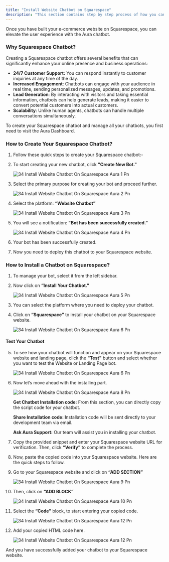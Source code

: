 ```yaml
---
title: "Install Website Chatbot on Squarespace"
description: "This section contains step by step process of how you can install website chatbot on the Squarespace."
---
```


Once you have built your e-commerce website on Squarespace, you can elevate the user experience with the  Aura chatbot.

### **Why Squarespace Chatbot?**

Creating a Squarespace chatbot offers several benefits that can significantly enhance your online presence and business operations:

- **24/7 Customer Support:** You can respond instantly to customer inquiries at any time of the day.
- **Increased Engagement**: Chatbots can engage with your audience in real time, sending personalized messages, updates, and promotions.
- **Lead Generation**: By interacting with visitors and taking essential information, chatbots can help generate leads, making it easier to convert potential customers into actual customers.
- **Scalability**: Unlike human agents, chatbots can handle multiple conversations simultaneously.

To create your Squarespace chatbot and manage all your chatbots, you first need to visit the  Aura Dashboard.

### **How to Create Your Squarespace Chatbot?**

1. Follow these quick steps to create your Squarespace chatbot:-
2. To start creating your new chatbot, click **"Create New Bot."**

   ![34 Install Website Chatbot On Squarespace  Aura 1 Pn](/images/how-botpenguin-works/install-website-on-squarespace/34.install_website_chatbot_on_squarespace__Aura-1.png)
3. Select the primary purpose for creating your bot and proceed further.

   ![34 Install Website Chatbot On Squarespace  Aura 2 Pn](/images/how-botpenguin-works/install-website-on-squarespace/34.install_website_chatbot_on_squarespace__Aura-2.png)
4. Select the platform: **“Website Chatbot”**

   ![34 Install Website Chatbot On Squarespace  Aura 3 Pn](/images/how-botpenguin-works/install-website-on-squarespace/34.install_website_chatbot_on_squarespace__Aura-3.png)
5. You will see a notification: **"Bot has been successfully created.”**

   ![34 Install Website Chatbot On Squarespace  Aura 4 Pn](/images/how-botpenguin-works/install-website-on-squarespace/34.install_website_chatbot_on_squarespace__Aura-4.png)
6. Your bot has been successfully created.
7. Now you need to deploy this chatbot to your Squarespace website.

### **How to Install a Chatbot on Squarespace?**

1. To manage your bot, select it from the left sidebar.
2. Now click on **“Install Your Chatbot.”**

   ![34 Install Website Chatbot On Squarespace  Aura 5 Pn](/images/how-botpenguin-works/install-website-on-squarespace/34.install_website_chatbot_on_squarespace__Aura-5.png)
3. You can select the platform where you need to deploy your chatbot.
4. Click on **“Squarespace”** to install your chatbot on your Squarespace website.

   ![34 Install Website Chatbot On Squarespace  Aura 6 Pn](/images/how-botpenguin-works/install-website-on-squarespace/34.install_website_chatbot_on_squarespace__Aura-6.png)

#### **Test Your Chatbot**

 5. To see how your chatbot will function and appear on your Squarespace website and landing page, click the **"Test"** button and select whether you want to test the Website or Landing Page bot.

    ![34 Install Website Chatbot On Squarespace  Aura 6 Pn](/images/how-botpenguin-works/install-website-on-squarespace/34.install_website_chatbot_on_squarespace__Aura-7.png)
 6. Now let’s move ahead with the installing part.

    ![34 Install Website Chatbot On Squarespace  Aura 8 Pn](/images/how-botpenguin-works/install-website-on-squarespace/34.install_website_chatbot_on_squarespace__Aura-8.png)

    **Get Chatbot Installation code:** From this section, you can directly copy the script code for your chatbot.

    **Share Installation code: I**nstallation code will be sent directly to your development team via email.

    **Ask  Aura Support:** Our team will assist you in installing your chatbot.
 7. Copy the provided snippet and enter your Squarespace website URL for verification. Then, click **“Verify”** to complete the process.
 8. Now, paste the copied code into your Squarespace website. Here are the quick steps to follow.
 9. Go to your Squarespace website and click on **“ADD SECTION”**

    ![34 Install Website Chatbot On Squarespace  Aura 9 Pn](/images/how-botpenguin-works/install-website-on-squarespace/34.install_website_chatbot_on_squarespace__Aura-9.png)
10. Then, click on **“ADD BLOCK”**

    ![34 Install Website Chatbot On Squarespace  Aura 10 Pn](/images/how-botpenguin-works/install-website-on-squarespace/34.install_website_chatbot_on_squarespace__Aura-10.png)
11. Select the **“Code”** block, to start entering your copied code.

    ![34 Install Website Chatbot On Squarespace  Aura 12 Pn](/images/how-botpenguin-works/install-website-on-squarespace/34.install_website_chatbot_on_squarespace__Aura-11.png)
12. Add your copied HTML code here.

    ![34 Install Website Chatbot On Squarespace  Aura 12 Pn](/images/how-botpenguin-works/install-website-on-squarespace/34.install_website_chatbot_on_squarespace__Aura-12.png)

And you have successfully added your chatbot to your Squarespace website.